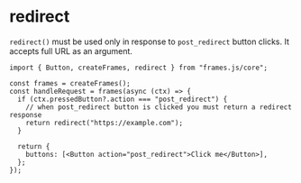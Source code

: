 # redirect

`redirect()` must be used only in response to `post_redirect` button clicks. It accepts full URL as an argument.

```tsx
import { Button, createFrames, redirect } from "frames.js/core";

const frames = createFrames();
const handleRequest = frames(async (ctx) => {
  if (ctx.pressedButton?.action === "post_redirect") {
    // when post_redirect button is clicked you must return a redirect response
    return redirect("https://example.com");
  }

  return {
    buttons: [<Button action="post_redirect">Click me</Button>],
  };
});
```

